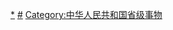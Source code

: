 [[Category:中华人民共和国各省级行政区政治人物|*]]
[[Category:中华人民共和国地方领导人|#]]
[[Category:中华人民共和国省级事物|Category:中华人民共和国省级事物]]